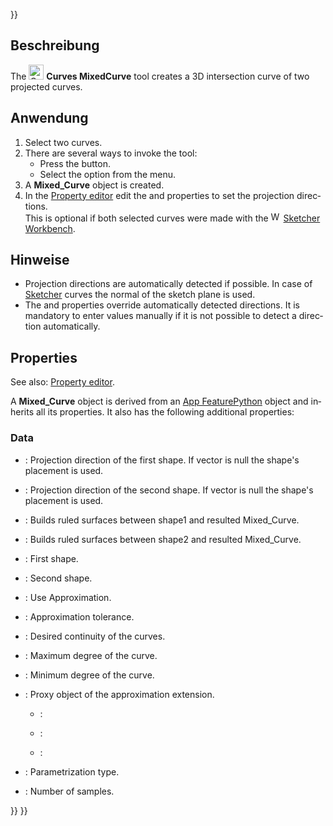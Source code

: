 <languages/>
{{UnfinishedDocu{{#translation:}}}}

{{Docnav/de
|[[Curves_EditableSpline/de|EditableSpline]]
|[[Curves_ExtendCurve/de|ExtendCurve]]
|[[Curves_Workbench/de|Curves]]
|IconL=Curves_EditableSpline.svg
|IconR=Curves_ExtendCurve.svg
|IconC=Curves_workbench_icon.svg
}}

<div lang="en" dir="ltr" class="mw-content-ltr">
{{GuiCommand
|Name=Curves MixedCurve
|MenuLocation=Curves → Mixed curve
|Workbenches=[[Curves_Workbench|Curves]]
}}
</div>

<span id="Description"></span>
==Beschreibung==

<div lang="en" dir="ltr" class="mw-content-ltr">
The [[Image:Curves_MixedCurve.svg|24px]] '''Curves MixedCurve''' tool creates a 3D intersection curve of two projected curves.
</div>

<span id="Usage"></span>
==Anwendung==

<div lang="en" dir="ltr" class="mw-content-ltr">
# Select two curves.
# There are several ways to invoke the tool:
#* Press the {{Button|[[Image:Curves_MixedCurve.svg|16px]] [[Curves_MixedCurve|Mixed curve]]}} button.
#* Select the {{MenuCommand|Curves → [[Image:Curves_MixedCurve.svg|16px]] Mixed curve}} option from the menu.
# A '''Mixed_Curve''' object is created.
# In the [[Property_editor|Property editor]] edit the {{PropertyData|Direction1}} and {{PropertyData|Direction2}} properties to set the projection directions.<br>This is optional if both selected curves were made with the [[Image:Workbench_Sketcher.svg|16px]] [[Sketcher_Workbench|Sketcher Workbench]].
</div>

<span id="Notes"></span>
==Hinweise==

<div lang="en" dir="ltr" class="mw-content-ltr">
* Projection directions are automatically detected if possible. In case of [[Sketcher_Workbench|Sketcher]] curves the normal of the sketch plane is used.
* The {{PropertyData|Direction1}} and {{PropertyData|Direction2}} properties override automatically detected directions. It is mandatory to enter values manually if it is not possible to detect a direction automatically.
</div>

<div lang="en" dir="ltr" class="mw-content-ltr">
==Properties==
</div>

<div lang="en" dir="ltr" class="mw-content-ltr">
See also: [[Property_editor|Property editor]].
</div>

<div lang="en" dir="ltr" class="mw-content-ltr">
A '''Mixed_Curve''' object is derived from an [[App_FeaturePython|App FeaturePython]] object and inherits all its properties. It also has the following additional properties:
</div>

<div lang="en" dir="ltr" class="mw-content-ltr">
===Data===
</div>

<div lang="en" dir="ltr" class="mw-content-ltr">
{{TitleProperty|Mixed Curve}}
</div>

<div lang="en" dir="ltr" class="mw-content-ltr">
* {{PropertyData|Direction1|Vector}}: Projection direction of the first shape. If vector is null the shape's placement is used.
* {{PropertyData|Direction2|Vector}}: Projection direction of the second shape. If vector is null the shape's placement is used.
* {{PropertyData|Fill Face1|Bool}}: Builds ruled surfaces between shape1 and resulted Mixed_Curve.
* {{PropertyData|Fill Face2|Bool}}: Builds ruled surfaces between shape2 and resulted Mixed_Curve.
* {{PropertyData|Shape1|Link}}: First shape.
* {{PropertyData|Shape2|Link}}: Second shape.
</div>

<div lang="en" dir="ltr" class="mw-content-ltr">
{{TitleProperty|Shape Approximation}}
</div>

<div lang="en" dir="ltr" class="mw-content-ltr">
* {{PropertyData|Active|Bool}}: Use Approximation.
* {{PropertyData|Approx Tolerance|Float}}: Approximation tolerance.
* {{PropertyData|Continuity|Enumeration}}: Desired continuity of the curves.
* {{PropertyData|Degree Max|Integer}}: Maximum degree of the curve.
* {{PropertyData|Degree Min|Integer}}: Minimum degree of the curve.
* {{PropertyData|Extension Proxy|PythonObject}}: Proxy object of the approximation extension.
** {{Value|ChordLength}}:
** {{Value|Centripetal}}:
** {{Value|Uniform}}:
* {{PropertyData|Parametrization|Enumeration}}: Parametrization type.
* {{PropertyData|Samples|Integer}}: Number of samples.
</div>


{{Docnav/de
|[[Curves_EditableSpline/de|EditableSpline]]
|[[Curves_ExtendCurve/de|ExtendCurve]]
|[[Curves_Workbench/de|Curves]]
|IconL=Curves_EditableSpline.svg
|IconR=Curves_ExtendCurve.svg
|IconC=Curves_workbench_icon.svg
}}

{{Curves Tools navi{{#translation:}}}}
{{Userdocnavi{{#translation:}}}}